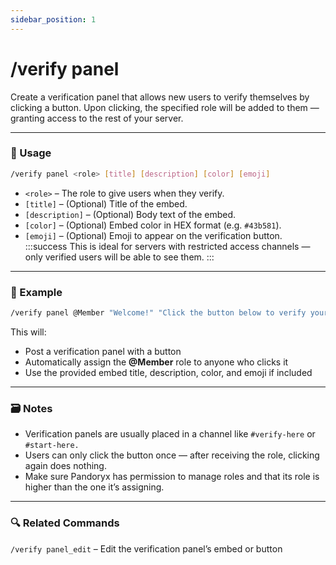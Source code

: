 ```yaml
---
sidebar_position: 1
---
```


# /verify panel

Create a verification panel that allows new users to verify themselves by clicking a button. Upon clicking, the specified role will be added to them — granting access to the rest of your server.

<hr className="md-divider-gradient" />

### 💬 Usage
```bash
/verify panel <role> [title] [description] [color] [emoji]
```
- `<role>` – The role to give users when they verify.
- `[title]` – (Optional) Title of the embed.
- `[description]` – (Optional) Body text of the embed.
- `[color]` – (Optional) Embed color in HEX format (e.g. `#43b581`).
- `[emoji]` – (Optional) Emoji to appear on the verification button.
:::success
This is ideal for servers with restricted access channels — only verified users will be able to see them.
:::

<hr className="md-divider-gradient" />

### 📌 Example
```bash
/verify panel @Member "Welcome!" "Click the button below to verify yourself." #00cc99 ✅
```
This will:
- Post a verification panel with a button
- Automatically assign the **@Member** role to anyone who clicks it
- Use the provided embed title, description, color, and emoji if included

<hr className="md-divider-gradient" />

### 🗃️ Notes
- Verification panels are usually placed in a channel like `#verify-here` or `#start-here.`
- Users can only click the button once — after receiving the role, clicking again does nothing.
- Make sure Pandoryx has permission to manage roles and that its role is higher than the one it’s assigning.

<hr className="md-divider-gradient" />

### 🔍 Related Commands
`/verify panel_edit` – Edit the verification panel’s embed or button